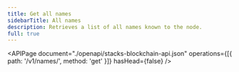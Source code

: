 ```yaml
---
title: Get all names
sidebarTitle: All names
description: Retrieves a list of all names known to the node.
full: true
---
```


<APIPage
  document="./openapi/stacks-blockchain-api.json"
  operations={[{ path: '/v1/names/', method: 'get' }]}
  hasHead={false}
/>
